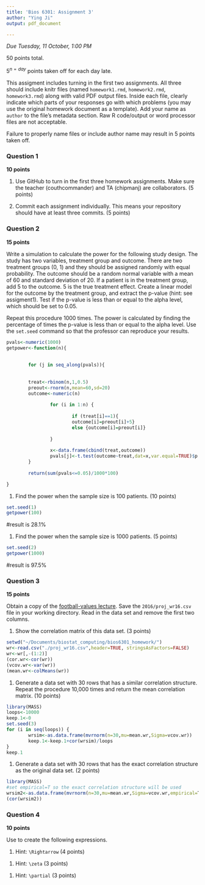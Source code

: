 ```yaml
---
title: 'Bios 6301: Assignment 3'
author: "Ying Ji"
output: pdf_document

---
```


*Due Tuesday, 11 October, 1:00 PM*

50 points total.

$5^{n=day}$ points taken off for each day late.

This assigment includes turning in the first two assignments. All three should
include knitr files (named `homework1.rmd`, `homework2.rmd`, `homework3.rmd`)
along with valid PDF output files. Inside each file, clearly indicate which
parts of your responses go with which problems (you may use the original homework
document as a template). Add your name as `author` to the file's metadata section.
Raw R code/output or word processor files are not acceptable.

Failure to properly name files or include author name may result in 5 points taken off.

### Question 1 ###

**10 points**

1. Use GitHub to turn in the first three homework assignments. Make sure the teacher (couthcommander) and TA (chipmanj) are collaborators. (5 points)

1. Commit each assignment individually.  This means your repository should have at least three commits. (5 points)

### Question 2 ###

**15 points**

Write a simulation to calculate the power for the following study
design.  The study has two variables, treatment group and outcome.
There are two treatment groups (0, 1) and they should be assigned
randomly with equal probability.  The outcome should be a random normal
variable with a mean of 60 and standard deviation of 20.  If a patient
is in the treatment group, add 5 to the outcome.  5 is the true
treatment effect.  Create a linear model for the outcome by the
treatment group, and extract the p-value (hint: see assigment1).
Test if the p-value is less than or equal to the alpha level, which
should be set to 0.05.

Repeat this procedure 1000 times. The power is calculated by finding
the percentage of times the p-value is less than or equal to the alpha
level.  Use the `set.seed` command so that the professor can reproduce
your results.

```r

pvals<-numeric(1000)
getpower<-function(n){
       
        
        for (j in seq_along(pvals)){
       
        
        treat<-rbinom(n,1,0.5)
        preout<-rnorm(n,mean=60,sd=20)
        outcome<-numeric(n)       
       
                for (i in 1:n) {
                
                        if (treat[i]==1){
                        outcome[i]=preout[i]+5}
                        else {outcome[i]=preout[i]}
                
                }
       
                x<-data.frame(cbind(treat,outcome))
                pvals[j]<-t.test(outcome~treat,dat=x,var.equal=TRUE)$p.value
        }
        
        return(sum(pvals<=0.05)/1000*100)

}


```

1. Find the power when the sample size is 100 patients. (10 points)
```r
set.seed(1)
getpower(100)
```
#result is 28.1%

1. Find the power when the sample size is 1000 patients. (5 points)
```r
set.seed(2)
getpower(1000)
```
#result is 97.5%

### Question 3 ###

**15 points**

Obtain a copy of the [football-values lecture](https://github.com/couthcommander/football-values).
Save the `2016/proj_wr16.csv` file in your working directory.  Read
in the data set and remove the first two columns.

1. Show the correlation matrix of this data set. (3 points)
```r
setwd("~/Documents/biostat_computing/bios6301_homework/")
wr<-read.csv("./proj_wr16.csv",header=TRUE, stringsAsFactors=FALSE)
wr<-wr[,-(1:2)]
(cor.wr<-cor(wr))
(vcov.wr<-var(wr))
(mean.wr<-colMeans(wr))
```

1. Generate a data set with 30 rows that has a similar correlation
structure.  Repeat the procedure 10,000 times and return the mean
correlation matrix. (10 points)
```r
library(MASS)
loops<-10000
keep.1<-0
set.seed(3)
for (i in seq(loops)) {
        wrsim<-as.data.frame(mvrnorm(n=30,mu=mean.wr,Sigma=vcov.wr))
        keep.1<-keep.1+cor(wrsim)/loops
}
keep.1
```

1. Generate a data set with 30 rows that has the exact correlation
structure as the original data set. (2 points)
```r
library(MASS)
#set empirical=T so the exact correlation structure will be used
wrsim2<-as.data.frame(mvrnorm(n=30,mu=mean.wr,Sigma=vcov.wr,empirical=T))
(cor(wrsim2))
```

### Question 4 ###

**10 points**

Use \LaTeX to create the following expressions.

1. Hint: `\Rightarrow` (4 points)

\begin{equation*}
\begin{aligned}
P(B) &=\sum_{j} P(B|A_j)P(A_j), \\
     &\Rightarrow p(A_i|B)=\frac{P(B|A_i)P(A_i)}{\sum_j P(B|A_j)P(A_j)}
\end{aligned}
\end{equation*}


1. Hint: `\zeta` (3 points)

\begin{equation*}
\hat{f}(\zeta)=\int_{-\infty}^{\infty} f(x) e^{-2\pi ix\zeta} dx
\end{equation*}

1. Hint: `\partial` (3 points)

\begin {equation*}
J = \frac{df}{dx} = 
\begin{bmatrix}
\frac{\partial f}{\partial x_1} & \dots & \frac{\partial f}{\partial x_n}
\end{bmatrix}
= 
\begin {bmatrix}
 \frac{\partial f_1}{\partial x_1} & \dots & \frac{\partial f_1}{\partial x_n} \\
 \vdots & \ddots & \vdots \\
 \frac{\partial f_m}{\partial x_1} & \dots & \frac{\partial f_m}{\partial x_n}
\end {bmatrix}
\end {equation*}



